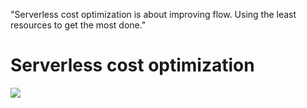 
  "Serverless cost optimization is about improving flow. Using the least resources to get the most done."


# Serverless cost optimization

![](../images/chapter_headers/serverless-cost-optimization.svg)